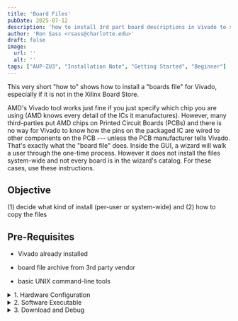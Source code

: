 ```yaml
---
title: 'Board Files'
pubDate: 2025-07-12
description: 'how to install 3rd part board descriptions in Vivado to simplify the integration of on-board peripherals; most tutorials assume these files have been installed'
author: 'Ron Sass <rsass@charlotte.edu>'
draft: false
image:
  url: ''
  alt: ''
tags: ["AUP-ZU3", "Installation Note", "Getting Started", "Beginner"]
---
```


This very short "how to" shows how to install a "boards file"
for Vivado, especially if it is not in the Xilinx Board Store.

AMD's Vivado tool works just fine if you just specify which chip
you are using (AMD knows every detail of the ICs it manufactures).
However, many third-parties put AMD chips on Printed Circuit
Boards (PCBs) and there is no way for Vivado to know how the pins
on the packaged IC are wired to other components on the PCB ---
unless the PCB manufacturer tells Vivado.  That's exactly what
the "board file" does.  Inside the GUI, a wizard will walk a
user through the one-time process.  However it does not install
the files system-wide and not every board is in the wizard's
catalog.  For these cases, use these instructions.

## Objective

(1) decide what kind of install (per-user or system-wide) and (2)
how to copy the files

## Pre-Requisites

*   Vivado already installed 

*   board file archive from 3rd party vendor

*   basic UNIX command-line tools

<details>
<summary>1. Hardware Configuration</summary>
<div class="content">

something something something ... XSA

</div>
</details>


<details>
<summary>2. Software Executable</summary>
<div class="content">

something something something ... ELF

</div>
</details>

<details>
<summary>3. Download and Debug</summary>
<div class="content">

Connect - download - run or debug

</div>
</details>



